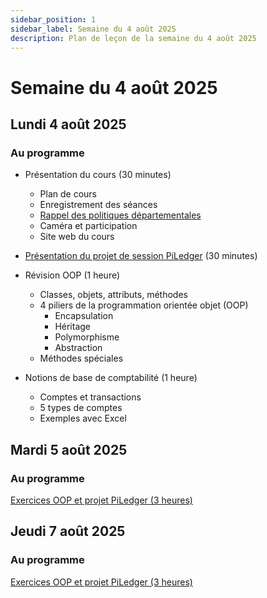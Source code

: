 ```yaml
---
sidebar_position: 1
sidebar_label: Semaine du 4 août 2025
description: Plan de leçon de la semaine du 4 août 2025
---
```


# Semaine du 4 août 2025

## Lundi 4 août 2025

### Au programme

- Présentation du cours (30 minutes)
  - Plan de cours
  - Enregistrement des séances
  - [Rappel des politiques départementales](https://gitlab.com/infocmaisonneuve/general/-/blob/master/PDEA_INFORMATIQUE.pdf)
  - Caméra et participation
  - Site web du cours

- [Présentation du projet de session PiLedger](../notes_de_cours/piledger.mdx) (30 minutes)

- Révision OOP (1 heure)
  - Classes, objets, attributs, méthodes
  - 4 piliers de la programmation orientée objet (OOP)
    - Encapsulation
    - Héritage
    - Polymorphisme
    - Abstraction
  - Méthodes spéciales

- Notions de base de comptabilité (1 heure)
  - Comptes et transactions
  - 5 types de comptes
  - Exemples avec Excel

## Mardi 5 août 2025

### Au programme

[Exercices OOP et projet PiLedger (3 heures)](https://github.com/archambaultv-prof/2025E-420-920-MA-Revision1)

## Jeudi 7 août 2025

### Au programme

[Exercices OOP et projet PiLedger (3 heures)](https://github.com/archambaultv-prof/2025E-420-920-MA-Revision1)